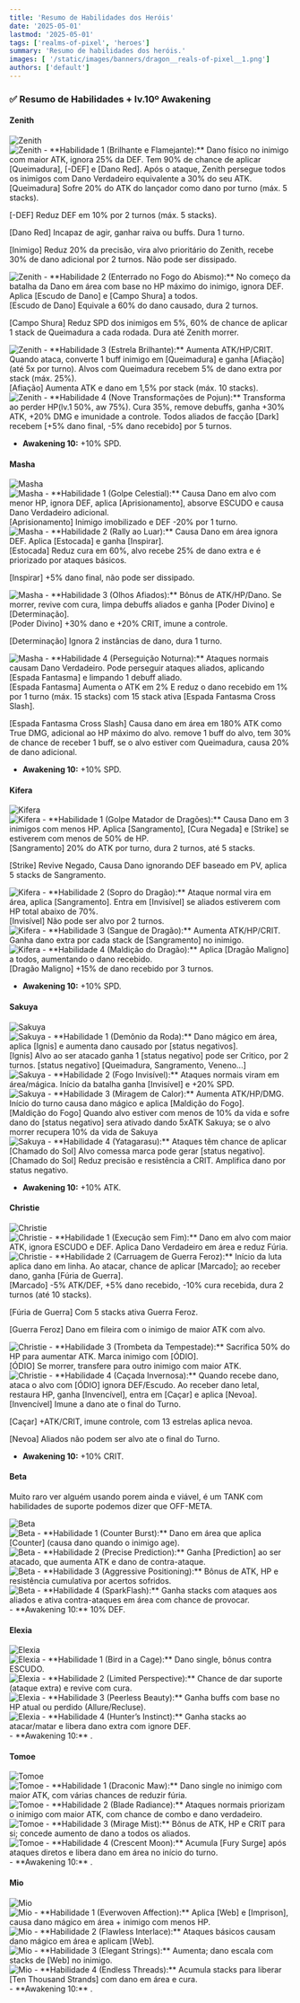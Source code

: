 ```yaml
---
title: 'Resumo de Habilidades dos Heróis'
date: '2025-05-01'
lastmod: '2025-05-01'
tags: ['realms-of-pixel', 'heroes']
summary: 'Resumo de habilidades dos heróis.'
images: [ '/static/images/banners/dragon__reals-of-pixel__1.png']
authors: ['default']
---
```


### ✅ Resumo de Habilidades + lv.10º Awakening


#### **Zenith**
<img src="/static/images/heroes/zenith/full.png" alt="Zenith" className="max-h-32 h-auto mb-4" />
<div className="flex">
<img src="/static/images/heroes/zenith/hab-0.jpg" alt="Zenith" className="max-h-12 h-auto mb-4" />
- **Habilidade 1 (Brilhante e Flamejante):** Dano físico no inimigo com maior ATK, ignora 25% da DEF. Tem 90% de chance de aplicar [Queimadura], [-DEF] e [Dano Red]. Após o ataque, Zenith persegue todos os inimigos com Dano Verdadeiro equivalente a 30% do seu ATK.
</div>
[Queimadura] Sofre 20% do ATK do lançador como dano por turno (máx. 5 stacks).

[-DEF] Reduz DEF em 10% por 2 turnos (máx. 5 stacks).

[Dano Red] Incapaz de agir, ganhar raiva ou buffs. Dura 1 turno.

[Inimigo] Reduz 20% da precisão, vira alvo prioritário do Zenith, recebe 30% de dano adicional por 2 turnos. Não pode ser dissipado.

<YouTubeModalPlayer videoId="zERinxE09cQ" title="Zenith - Brilhante e Flamejante" start={74} end={85} />

<div className="flex">
<img src="/static/images/heroes/zenith/hab-1.jpg" alt="Zenith" className="max-h-12 h-auto mb-4" />
- **Habilidade 2 (Enterrado no Fogo do Abismo):** No começo da batalha da Dano em área com base no HP máximo do inimigo, ignora DEF. Aplica [Escudo de Dano] e [Campo Shura] a todos.
</div>
[Escudo de Dano] Equivale a 60% do dano causado, dura 2 turnos.

[Campo Shura] Reduz SPD dos inimigos em 5%, 60% de chance de aplicar 1 stack de Queimadura a cada rodada. Dura até Zenith morrer.

<YouTubeModalPlayer videoId="zERinxE09cQ" title="Zenith - Enterrado no Fogo do Abismo" start={24} end={28} />

<div className="flex">
<img src="/static/images/heroes/zenith/hab-2.jpg" alt="Zenith" className="max-h-12 h-auto mb-4" />
- **Habilidade 3 (Estrela Brilhante):** Aumenta ATK/HP/CRIT. Quando ataca, converte 1 buff inimigo em [Queimadura] e ganha [Afiação] (até 5x por turno). Alvos com Queimadura recebem 5% de dano extra por stack (máx. 25%).
</div>
[Afiação] Aumenta ATK e dano em 1,5% por stack (máx. 10 stacks).

<div className="flex">
<img src="/static/images/heroes/zenith/hab-3.jpg" alt="Zenith" className="max-h-12 h-auto mb-4" />
- **Habilidade 4 (Nove Transformações de Pojun):** Transforma ao perder HP(lv.1 50%, aw 75%). Cura 35%, remove debuffs, ganha +30% ATK, +20% DMG e imunidade a controle. Todos aliados de facção [Dark] recebem [+5% dano final, -5% dano recebido] por 5 turnos.
</div>
<YouTubeModalPlayer videoId="zERinxE09cQ" title="Zenith - Nove Transformações de Pojun" start={30} end={34} />

- **Awakening 10:** +10% SPD.


#### **Masha**
<img src="/static/images/heroes/masha/full.png" alt="Masha" className="max-h-32 h-auto mb-4" />
<div className="flex">
<img src="/static/images/heroes/masha/hab-0.png" alt="Masha" className="max-h-12 h-auto mb-4" />
- **Habilidade 1 (Golpe Celestial):** Causa Dano em alvo com menor HP, ignora DEF, aplica [Aprisionamento], absorve ESCUDO e causa Dano Verdadeiro adicional.
</div>
[Aprisionamento] Inimigo imobilizado e DEF -20% por 1 turno.

<YouTubeModalPlayer videoId="zERinxE09cQ" title="Masha - Golpe Celestial" start={99} end={104} />

<div className="flex">
<img src="/static/images/heroes/masha/hab-1.png" alt="Masha" className="max-h-12 h-auto mb-4" />
- **Habilidade 2 (Rally ao Luar):** Causa Dano em área ignora DEF. Aplica [Estocada] e ganha [Inspirar].
</div>
[Estocada] Reduz cura em 60%, alvo recebe 25% de dano extra e é priorizado por ataques básicos.

[Inspirar] +5% dano final, não pode ser dissipado.

<YouTubeModalPlayer videoId="zERinxE09cQ" title="Masha - Rally ao Luar" start={28} end={32} />

<div className="flex">
<img src="/static/images/heroes/masha/hab-2.png" alt="Masha" className="max-h-12 h-auto mb-4" />
- **Habilidade 3 (Olhos Afiados):** Bônus de ATK/HP/Dano. Se morrer, revive com cura, limpa debuffs aliados e ganha [Poder Divino] e [Determinação].
</div>
[Poder Divino] +30% dano e +20% CRIT, imune a controle.

[Determinação] Ignora 2 instâncias de dano, dura 1 turno.

<div className="flex">
<img src="/static/images/heroes/masha/hab-3.png" alt="Masha" className="max-h-12 h-auto mb-4" />
- **Habilidade 4 (Perseguição Noturna):** Ataques normais causam Dano Verdadeiro. Pode perseguir ataques aliados, aplicando [Espada Fantasma] e limpando 1 debuff aliado.
</div>
[Espada Fantasma] Aumenta o ATK em 2% E reduz o dano recebido em 1% por 1 turno (máx. 15 stacks) com 15 stack ativa [Espada Fantasma Cross Slash].

[Espada Fantasma Cross Slash] Causa dano em área em 180% ATK como True DMG, adicional ao HP máximo do alvo. remove 1 buff do alvo, tem 30% de chance de receber 1 buff, se o alvo estiver com Queimadura, causa 20% de dano adicional.
<YouTubeModalPlayer videoId="zERinxE09cQ" title="Masha - Perseguição Noturna" start={44} end={47} />
<YouTubeModalPlayer videoId="zERinxE09cQ" title="Masha - Espada Fantasma Cross Slash" start={274} end={285} />

- **Awakening 10:** +10% SPD.


#### **Kifera**
<img src="/static/images/heroes/kifera/full.png" alt="Kifera" className="max-h-32 h-auto mb-4" />
<div className="flex">
<img src="/static/images/heroes/kifera/hab-0.jpg" alt="Kifera" className="max-h-12 h-auto mb-4" />
- **Habilidade 1 (Golpe Matador de Dragões):** Causa Dano em 3 inimigos com menos HP. Aplica [Sangramento], [Cura Negada] e [Strike] se estiverem com menos de 50% de HP.
</div>
[Sangramento] 20% do ATK por turno, dura 2 turnos, até 5 stacks.

[Strike] Revive Negado, Causa Dano ignorando DEF baseado em PV, aplica 5 stacks de Sangramento.

<YouTubeModalPlayer videoId="zERinxE09cQ" title="Kifera - Golpe Matador de Dragões" start={104} end={118} />

<div className="flex">
<img src="/static/images/heroes/kifera/hab-1.jpg" alt="Kifera" className="max-h-12 h-auto mb-4" />
- **Habilidade 2 (Sopro do Dragão):** Ataque normal vira em área, aplica [Sangramento]. Entra em [Invisível] se aliados estiverem com HP total abaixo de 70%.
</div>
[Invisível] Não pode ser alvo por 2 turnos.

<YouTubeModalPlayer videoId="zERinxE09cQ" title="Kifera - stealth(INVISÍVEL)" start={92} end={97} />

<YouTubeModalPlayer videoId="zERinxE09cQ" title="Kifera - Ataque normal" start={283} end={286} />

<div className="flex">
<img src="/static/images/heroes/kifera/hab-2.jpg" alt="Kifera" className="max-h-12 h-auto mb-4" />
- **Habilidade 3 (Sangue de Dragão):** Aumenta ATK/HP/CRIT. Ganha dano extra por cada stack de [Sangramento] no inimigo.
</div>

<div className="flex">
<img src="/static/images/heroes/kifera/hab-3.jpg" alt="Kifera" className="max-h-12 h-auto mb-4" />
- **Habilidade 4 (Maldição do Dragão):** Aplica [Dragão Maligno] a todos, aumentando o dano recebido.
</div>
[Dragão Maligno] +15% de dano recebido por 3 turnos.

<YouTubeModalPlayer videoId="zERinxE09cQ" title="Kifera - Maldição do Dragão" start={2} end={5} />

- **Awakening 10:** +10% SPD.


#### **Sakuya**
<img src="/static/images/heroes/sakuya/full.png" alt="Sakuya" className="max-h-32 h-auto mb-4" />
<div className="flex">
<img src="/static/images/heroes/sakuya/hab-0.jpg" alt="Sakuya" className="max-h-12 h-auto mb-4" />
- **Habilidade 1 (Demônio da Roda):** Dano mágico em área, aplica [Ignis] e aumenta dano causado por [status negativos].
</div>
[Ignis] Alvo ao ser atacado ganha 1 [status negativo] pode ser Critico, por 2 turnos.
[status negativo] [Queimadura, Sangramento, Veneno...]

<YouTubeModalPlayer videoId="zERinxE09cQ" title="Sakuya - Demônio da Roda" start={50} end={55} />

<div className="flex">
<img src="/static/images/heroes/sakuya/hab-1.jpg" alt="Sakuya" className="max-h-12 h-auto mb-4" />
- **Habilidade 2 (Fogo Invisível):** Ataques normais viram em área/mágica. Início da batalha ganha [Invisível] e +20% SPD.
</div>

<YouTubeModalPlayer videoId="zERinxE09cQ" title="Sakuya - stealth(INVISÍVEL)" start={2} end={5} />
<YouTubeModalPlayer videoId="zERinxE09cQ" title="Sakuya - Ataque normal" start={237} end={240} />

<div className="flex">
<img src="/static/images/heroes/sakuya/hab-2.jpg" alt="Sakuya" className="max-h-12 h-auto mb-4" />
- **Habilidade 3 (Miragem de Calor):** Aumenta ATK/HP/DMG. Início do turno causa dano mágico e aplica [Maldição do Fogo].
</div>
[Maldição do Fogo] Quando alvo estiver com menos de 10% da vida e sofre dano do [status negativo] sera ativado dando 5xATK Sakuya; se o alvo morrer recupera 10% da vida de Sakuya

<YouTubeModalPlayer videoId="zERinxE09cQ" title="Sakuya - Miragem de Calor Interior" start={46} end={51} />
<YouTubeModalPlayer videoId="zERinxE09cQ" title="Sakuya - Maldição do Fogo" start={184} end={191} />


<div className="flex">
<img src="/static/images/heroes/sakuya/hab-3.jpg" alt="Sakuya" className="max-h-12 h-auto mb-4" />
- **Habilidade 4 (Yatagarasu):** Ataques têm chance de aplicar [Chamado do Sol] Alvo comessa marca pode gerar [status negativo].
</div>
[Chamado do Sol] Reduz precisão e resistência a CRIT. Amplifica dano por status negativo.

- **Awakening 10:** +10% ATK.


#### **Christie**
<img src="/static/images/heroes/christie/full.png" alt="Christie" className="max-h-32 h-auto mb-4" />
<div className="flex">
<img src="/static/images/heroes/christie/hab-0.png" alt="Christie" className="max-h-12 h-auto mb-4" />
- **Habilidade 1 (Execução sem Fim):** Dano em alvo com maior ATK, ignora ESCUDO e DEF. Aplica Dano Verdadeiro em área e reduz Fúria.
</div>

<YouTubeModalPlayer videoId="zERinxE09cQ" title="Christie - Execução sem fim" start={133} end={139} />

<div className="flex">
<img src="/static/images/heroes/christie/hab-1.png" alt="Christie" className="max-h-12 h-auto mb-4" />
- **Habilidade 2 (Carruagem de Guerra Feroz):** Início da luta aplica dano em linha. Ao atacar, chance de aplicar [Marcado]; ao receber dano, ganha [Fúria de Guerra].
</div>
[Marcado] -5% ATK/DEF, +5% dano recebido, -10% cura recebida, dura 2 turnos (até 10 stacks).

[Fúria de Guerra] Com 5 stacks ativa Guerra Feroz.

[Guerra Feroz] Dano em fileira com o inimigo de maior ATK com alvo.

<YouTubeModalPlayer videoId="zERinxE09cQ" title="Christie - Guerra Feroz" start={225} end={229} />

<div className="flex">
<img src="/static/images/heroes/christie/hab-2.png" alt="Christie" className="max-h-12 h-auto mb-4" />
- **Habilidade 3 (Trombeta da Tempestade):** Sacrifica 50% do HP para aumentar ATK. Marca inimigo com [ÓDIO].
</div>
[ÓDIO] Se morrer, transfere para outro inimigo com maior ATK.

<YouTubeModalPlayer videoId="zERinxE09cQ" title="Christie - Sacrifica HP" start={3} end={7} />

<div className="flex">
<img src="/static/images/heroes/christie/hab-3.png" alt="Christie" className="max-h-12 h-auto mb-4" />
- **Habilidade 4 (Caçada Invernosa):** Quando recebe dano, ataca o alvo com [ÓDIO] ignora DEF/Escudo. Ao receber dano letal, restaura HP, ganha [Invencível], entra em [Caçar] e aplica [Nevoa].
</div>
[Invencível] Imune a dano ate o final do Turno.

[Caçar] +ATK/CRIT, imune controle, com 13 estrelas aplica nevoa.

[Nevoa] Aliados não podem ser alvo ate o final do Turno.

<YouTubeModalPlayer videoId="zERinxE09cQ" title="Christie - ÓDIO" start={14} end={17} />

<YouTubeModalPlayer videoId="zERinxE09cQ" title="Christie - INVENCÍVEL/Nevoa/Caçar" start={146} end={166} />

- **Awakening 10:** +10% CRIT.


#### **Beta**
Muito raro ver alguém usando porem ainda e viável, é um TANK com habilidades de suporte podemos dizer que OFF-META.

<img src="/static/images/heroes/beta/full.png" alt="Beta" className="max-h-32 h-auto mb-4" />
<div className="flex">
<img src="/static/images/heroes/beta/hab-0.png" alt="Beta" className="max-h-12  h-auto mb-4" />
- **Habilidade 1 (Counter Burst):** Dano em área que aplica [Counter] (causa dano quando o inimigo age).
</div>

<div className="flex">
<img src="/static/images/heroes/beta/hab-1.png" alt="Beta" className="max-h-12  h-auto mb-4" />
- **Habilidade 2 (Precise Prediction):** Ganha [Prediction] ao ser atacado, que aumenta ATK e dano de contra-ataque.
</div>
<div className="flex">
<img src="/static/images/heroes/beta/hab-2.png" alt="Beta" className="max-h-12  h-auto mb-4" />
- **Habilidade 3 (Aggressive Positioning):** Bônus de ATK, HP e resistência cumulativa por acertos sofridos.
</div>
<div className="flex">
<img src="/static/images/heroes/beta/hab-3.png" alt="Beta" className="max-h-12  h-auto mb-4" />
- **Habilidade 4 (SparkFlash):** Ganha stacks com ataques aos aliados e ativa contra-ataques em área com chance de provocar.
</div>
- **Awakening 10:** 10% DEF.

#### **Elexia**
<img src="/static/images/heroes/elexia/full.png" alt="Elexia" className="max-h-32 h-auto mb-4" />
<div className="flex">
<img src="/static/images/heroes/elexia/hab-0.png" alt="Elexia" className="max-h-12  h-auto mb-4" />
- **Habilidade 1 (Bird in a Cage):** Dano single, bônus contra ESCUDO.
</div>
<div className="flex">
<img src="/static/images/heroes/elexia/hab-1.png" alt="Elexia" className="max-h-12  h-auto mb-4" />
- **Habilidade 2 (Limited Perspective):** Chance de dar suporte (ataque extra) e revive com cura.
</div>
<div className="flex">
<img src="/static/images/heroes/elexia/hab-2.png" alt="Elexia" className="max-h-12  h-auto mb-4" />
- **Habilidade 3 (Peerless Beauty):** Ganha buffs  com base no HP atual ou perdido (Allure/Recluse).
</div>
<div className="flex">
<img src="/static/images/heroes/elexia/hab-3.png" alt="Elexia" className="max-h-12  h-auto mb-4" />
- **Habilidade 4 (Hunter’s Instinct):** Ganha stacks ao atacar/matar e libera dano extra com ignore DEF.
</div>
- **Awakening 10:** .


#### **Tomoe**
<img src="/static/images/heroes/tomoe/full.png" alt="Tomoe" className="max-h-32 h-auto mb-4" />
<div className="flex">
<img src="/static/images/heroes/tomoe/hab-0.png" alt="Tomoe" className="max-h-12  h-auto mb-4" />
- **Habilidade 1 (Draconic Maw):** Dano single no inimigo com maior ATK, com várias chances de reduzir fúria.
</div>
<div className="flex">
<img src="/static/images/heroes/tomoe/hab-1.png" alt="Tomoe" className="max-h-12  h-auto mb-4" />
- **Habilidade 2 (Blade Radiance):** Ataques normais priorizam o inimigo com maior ATK, com chance de combo e dano verdadeiro.
</div>
<div className="flex">
<img src="/static/images/heroes/tomoe/hab-2.png" alt="Tomoe" className="max-h-12  h-auto mb-4" />
- **Habilidade 3 (Mirage Mist):** Bônus de ATK, HP e CRIT para si; concede aumento de dano a todos os aliados.
</div>
<div className="flex">
<img src="/static/images/heroes/tomoe/hab-3.png" alt="Tomoe" className="max-h-12  h-auto mb-4" />
- **Habilidade 4 (Crescent Moon):** Acumula [Fury Surge] após ataques diretos e libera dano em área no início do turno.
</div>
- **Awakening 10:** .

#### **Mio**
<img src="/static/images/heroes/mio/full.png" alt="Mio" className="max-h-32 h-auto mb-4" />
<div className="flex">
<img src="/static/images/heroes/mio/hab-0.png" alt="Mio" className="max-h-12  h-auto mb-4" />
- **Habilidade 1 (Everwoven Affection):** Aplica [Web] e [Imprison], causa dano mágico em área + inimigo com menos HP.
</div>
<div className="flex">
<img src="/static/images/heroes/mio/hab-1.png" alt="Mio" className="max-h-12  h-auto mb-4" />
- **Habilidade 2 (Flawless Interlace):** Ataques básicos causam dano mágico em área e aplicam [Web].
</div>
<div className="flex">
<img src="/static/images/heroes/mio/hab-2.png" alt="Mio" className="max-h-12  h-auto mb-4" />
- **Habilidade 3 (Elegant Strings):** Aumenta; dano escala com stacks de [Web] no inimigo.
</div>
<div className="flex">
<img src="/static/images/heroes/mio/hab-3.png" alt="Mio" className="max-h-12  h-auto mb-4" />
- **Habilidade 4 (Endless Threads):** Acumula stacks para liberar [Ten Thousand Strands] com dano em área e cura.
</div>
- **Awakening 10:** .

